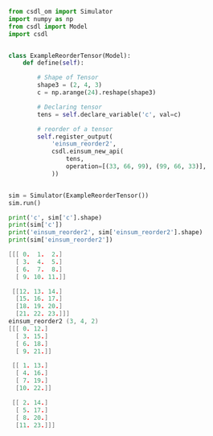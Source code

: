 ```py
from csdl_om import Simulator
import numpy as np
from csdl import Model
import csdl


class ExampleReorderTensor(Model):
    def define(self):

        # Shape of Tensor
        shape3 = (2, 4, 3)
        c = np.arange(24).reshape(shape3)

        # Declaring tensor
        tens = self.declare_variable('c', val=c)

        # reorder of a tensor
        self.register_output(
            'einsum_reorder2',
            csdl.einsum_new_api(
                tens,
                operation=[(33, 66, 99), (99, 66, 33)],
            ))


sim = Simulator(ExampleReorderTensor())
sim.run()

print('c', sim['c'].shape)
print(sim['c'])
print('einsum_reorder2', sim['einsum_reorder2'].shape)
print(sim['einsum_reorder2'])
```


```c (2, 4, 3)
[[[ 0.  1.  2.]
  [ 3.  4.  5.]
  [ 6.  7.  8.]
  [ 9. 10. 11.]]

 [[12. 13. 14.]
  [15. 16. 17.]
  [18. 19. 20.]
  [21. 22. 23.]]]
einsum_reorder2 (3, 4, 2)
[[[ 0. 12.]
  [ 3. 15.]
  [ 6. 18.]
  [ 9. 21.]]

 [[ 1. 13.]
  [ 4. 16.]
  [ 7. 19.]
  [10. 22.]]

 [[ 2. 14.]
  [ 5. 17.]
  [ 8. 20.]
  [11. 23.]]]
```

